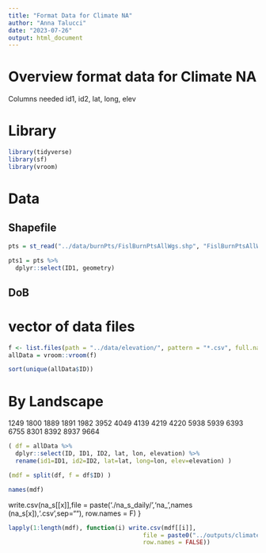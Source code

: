 ```yaml
---
title: "Format Data for Climate NA"
author: "Anna Talucci"
date: "2023-07-26"
output: html_document
---
```


# Overview format data for Climate NA

Columns needed 
id1, id2, lat, long, elev


# Library
```r
library(tidyverse)
library(sf)
library(vroom)
```


# Data
## Shapefile

```r
pts = st_read("../data/burnPts/FislBurnPtsAllWgs.shp", "FislBurnPtsAllWgs")
```
```r
pts1 = pts %>%
  dplyr::select(ID1, geometry)
```
## DoB
# vector of data files

```r
f <- list.files(path = "../data/elevation/", pattern = "*.csv", full.names = TRUE)
allData = vroom::vroom(f)
```
```r
sort(unique(allData$ID))
```

# By Landscape
1249 1800 1889 1891 1982 3952 4049 4139 4219 4220 5938 5939 6393 6755 8301 8392 8937 9664
```r
( df = allData %>% 
  dplyr::select(ID, ID1, ID2, lat, lon, elevation) %>%
  rename(id1=ID1, id2=ID2, lat=lat, long=lon, elev=elevation) )
```
```r
(mdf = split(df, f = df$ID) )
```
```r
names(mdf)     
```
write.csv(na_s[[x]],file = paste('./na_s_daily/','na_',names (na_s[x]),'.csv',sep=""), row.names = F)
}
```r
lapply(1:length(mdf), function(i) write.csv(mdf[[i]], 
                                      file = paste0("../outputs/climateNA/", names(mdf[i]), ".csv"),
                                      row.names = FALSE))
```

